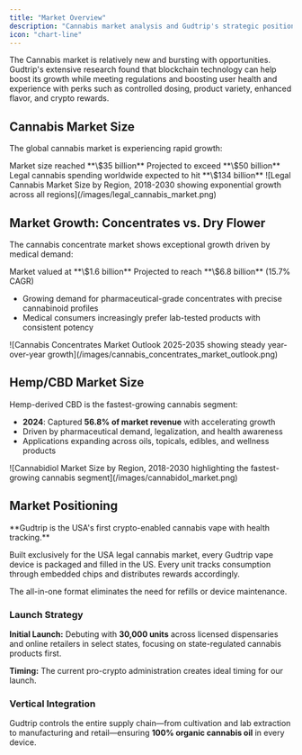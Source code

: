 ```yaml
---
title: "Market Overview"
description: "Cannabis market analysis and Gudtrip's strategic positioning"
icon: "chart-line"
---
```


The Cannabis market is relatively new and bursting with opportunities. Gudtrip's extensive research found that blockchain technology can help boost its growth while meeting regulations and boosting user health and experience with perks such as controlled dosing, product variety, enhanced flavor, and crypto rewards.

## Cannabis Market Size

The global cannabis market is experiencing rapid growth:

<CardGroup cols={3}>
  <Card title="2023" icon="calendar" color="#5B7E91">
    Market size reached **\$35 billion**
  </Card>
  <Card title="2027" icon="arrow-trend-up" color="#5B7E91">
    Projected to exceed **\$50 billion**
  </Card>
  <Card title="2030" icon="rocket" color="#5B7E91">
    Legal cannabis spending worldwide expected to hit **\$134 billion**
  </Card>
</CardGroup>

<Frame caption="Legal cannabis market projected to reach $134 billion by 2030, with North America leading growth">
  ![Legal Cannabis Market Size by Region, 2018-2030 showing exponential growth across all regions](/images/legal_cannabis_market.png)
</Frame>

## Market Growth: Concentrates vs. Dry Flower

The cannabis concentrate market shows exceptional growth driven by medical demand:

<Steps>
  <Step title="2025">
    Market valued at **\$1.6 billion**
  </Step>
  <Step title="2035">
    Projected to reach **\$6.8 billion** (15.7% CAGR)
  </Step>
</Steps>

- Growing demand for pharmaceutical-grade concentrates with precise cannabinoid profiles
- Medical consumers increasingly prefer lab-tested products with consistent potency

<Frame caption="Cannabis concentrates market showing strong growth from $1.6B in 2025 to $6.8B by 2035 at 15.7% CAGR">
  ![Cannabis Concentrates Market Outlook 2025-2035 showing steady year-over-year growth](/images/cannabis_concentrates_market_outlook.png)
</Frame>

## Hemp/CBD Market Size

Hemp-derived CBD is the fastest-growing cannabis segment:

- **2024**: Captured **56.8% of market revenue** with accelerating growth
- Driven by pharmaceutical demand, legalization, and health awareness
- Applications expanding across oils, topicals, edibles, and wellness products

<Frame caption="Cannabidiol (CBD) market demonstrating rapid expansion from 2018 to 2030, with North America as the dominant region">
  ![Cannabidiol Market Size by Region, 2018-2030 highlighting the fastest-growing cannabis segment](/images/cannabidol_market.png)
</Frame>

## Market Positioning

<Info>
  **Gudtrip is the USA's first crypto-enabled cannabis vape with health tracking.**

  Built exclusively for the USA legal cannabis market, every Gudtrip vape device is packaged and filled in the US. Every unit tracks consumption through embedded chips and distributes rewards accordingly.
</Info>

The all-in-one format eliminates the need for refills or device maintenance.

### Launch Strategy

**Initial Launch:** Debuting with **30,000 units** across licensed dispensaries and online retailers in select states, focusing on state-regulated cannabis products first.

**Timing:** The current pro-crypto administration creates ideal timing for our launch.

### Vertical Integration

Gudtrip controls the entire supply chain—from cultivation and lab extraction to manufacturing and retail—ensuring **100% organic cannabis oil** in every device.